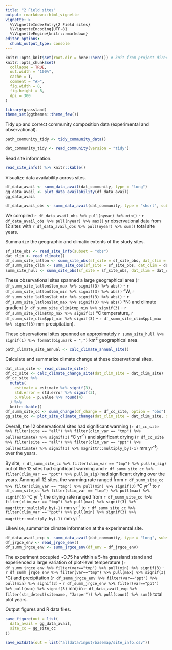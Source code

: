 ```yaml
---
title: "2 Field sites"
output: rmarkdown::html_vignette
vignette: >
  %\VignetteIndexEntry{2 Field sites}
  %\VignetteEncoding{UTF-8}
  %\VignetteEngine{knitr::rmarkdown}
editor_options: 
  chunk_output_type: console
---
```


```r
knitr::opts_knit$set(root.dir = here::here()) # knit from project directory
knitr::opts_chunk$set(
  collapse = TRUE,
  out.width = "100%",
  cache = T,
  comment = "#>",
  fig.width = 8,
  fig.height = 8,
  dpi = 300
)
```

```r
library(grassland)
theme_set(ggthemes::theme_few())
```

Tidy up and correct community composition data (experimental and observational).

```r
path_community_tidy <- tidy_community_data()
```

```r
dat_community_tidy <- read_community(version = "tidy")
```

Read site information.

```r
read_site_info() %>% knitr::kable()
```

Visualize data availability across sites.

```r
df_data_avail <- summ_data_avail(dat_community, type = "long")
gg_data_avail <- plot_data_availability(df_data_avail)
gg_data_avail
```

```r
df_data_avail_obs <- summ_data_avail(dat_community, type = "short", subset = "obs")
```

We compiled `r df_data_avail_obs %>% pull(nyear) %>% min()` - `r df_data_avail_obs %>% pull(nyear) %>% max()` yr observational data from 12 sites with `r df_data_avail_obs %>% pull(nyear) %>% sum()` total site years.

Summarize the geographic and climatic extents of the study sites.

```r
sf_site_obs <- read_site_info(subset = "obs")
dat_clim <- read_climate()
df_summ_site_latlon <- summ_site_obs(sf_site = sf_site_obs, dat_clim = dat_clim$chelsa, type = "latlon")
df_summ_site_clim <- summ_site_obs(sf_site = sf_site_obs, dat_clim = dat_clim$chelsa, type = "climate")
summ_site_hull <- summ_site_obs(sf_site = sf_site_obs, dat_clim = dat_clim$chelsa, type = "hull")
```

These observational sites spanned a large geographical area (`r df_summ_site_latlon$lon_max %>% signif(3) %>% abs()` - `r df_summ_site_latlon$lon_min %>% signif(3) %>% abs()` °W, `r df_summ_site_latlon$lat_min %>% signif(3) %>% abs()` - `r df_summ_site_latlon$lat_max %>% signif(3) %>% abs()` °N) and climate gradient (`r df_summ_site_clim$tmp_min %>% signif(3)`  - `r df_summ_site_clim$tmp_max %>% signif(3)` °C temperature, `r df_summ_site_clim$ppt_min %>% signif(3)` - `r df_summ_site_clim$ppt_max %>% signif(3)` mm precipitation).

These observational sites spanned an approximately `r summ_site_hull %>% signif(1) %>% format(big.mark = ",")` km^2^ geographical area.

```r
path_climate_site_annual <- calc_climate_annual_site()
```

Calculate and summarize climate change at these observational sites.

```r
dat_clim_site <- read_climate_site()
df_cc_site <- calc_climate_change_site(dat_clim_site = dat_clim_site)
df_cc_site %>%
  mutate(
    estimate = estimate %>% signif(3),
    std.error = std.error %>% signif(3),
    p.value = p.value %>% round(4)
  ) %>%
  knitr::kable()
df_summ_site_cc <- summ_change(df_change = df_cc_site, option = "obs")
gg_site_cc <- plot_site_climate_change(dat_clim_site = dat_clim_site, dat_avail = df_data_avail)
```

Overall, the 12 observational sites had significant warming (`r df_cc_site %>% filter(site == "all") %>% filter(clim_var == "tmp") %>% pull(estimate) %>% signif(3)` °C yr^-1^) and significant drying (`r df_cc_site %>% filter(site == "all") %>% filter(clim_var == "ppt") %>% pull(estimate) %>% signif(3) %>% magrittr::multiply_by(-1)` mm yr^-1^) over the years. 

By site, `r df_summ_site_cc %>% filter(clim_var == "tmp") %>% pull(n_sig)` out of the 12 sites had significant warming and `r df_summ_site_cc %>% filter(clim_var == "ppt") %>% pull(n_sig)` had significant drying over the years. Among all 12 sites, the warming rate ranged from `r df_summ_site_cc %>% filter(clim_var == "tmp") %>% pull(min) %>% signif(3)` °C yr^-1^ to `r df_summ_site_cc %>% filter(clim_var == "tmp") %>% pull(max) %>% signif(3)` °C yr^-1^; the drying rate ranged from `r df_summ_site_cc %>% filter(clim_var == "tmp") %>% pull(max) %>% signif(3) %>% magrittr::multiply_by(-1)` mm yr^-1^ to `r df_summ_site_cc %>% filter(clim_var == "ppt") %>% pull(min) %>% signif(3) %>% magrittr::multiply_by(-1)` mm yr^-1^.

Likewise, summarize climate information at the experimental site.

```r
df_data_avail_exp <- summ_data_avail(dat_community, type = "long", subset = "exp")
df_jrgce_env <- read_jrgce_env()
df_summ_jrgce_env <- summ_jrgce_env(df_env = df_jrgce_env)
```

The experiment occupied ~0.75 ha within a 5-ha grassland stand and experienced a large variation of plot-level temperature (`r df_summ_jrgce_env %>% filter(var=="tmp") %>% pull(min) %>% signif(3)` - `r df_summ_jrgce_env %>% filter(var=="tmp") %>% pull(max) %>% signif(3)` °C) and precipitation (`r df_summ_jrgce_env %>% filter(var=="ppt") %>% pull(min) %>% signif(3)` - `r df_summ_jrgce_env %>% filter(var=="ppt") %>% pull(max) %>% signif(3)` mm) in `r df_data_avail_exp %>% filter(str_detect(sitename, "Jasper")) %>% pull(count) %>% sum()` total plot years.

Output figures and R data files.

```r
save_figure(out = list(
  data_avail = gg_data_avail,
  site_cc = gg_site_cc
))

save_extdata(out = list("alldata/input/basemap/site_info.csv"))
```
